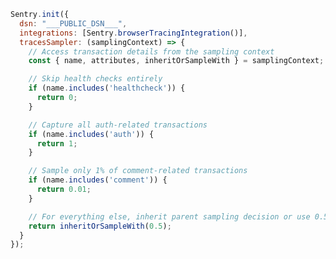 ```javascript
Sentry.init({
  dsn: "___PUBLIC_DSN___",
  integrations: [Sentry.browserTracingIntegration()],
  tracesSampler: (samplingContext) => {
    // Access transaction details from the sampling context
    const { name, attributes, inheritOrSampleWith } = samplingContext;

    // Skip health checks entirely
    if (name.includes('healthcheck')) {
      return 0;
    }

    // Capture all auth-related transactions
    if (name.includes('auth')) {
      return 1;
    }

    // Sample only 1% of comment-related transactions
    if (name.includes('comment')) {
      return 0.01;
    }

    // For everything else, inherit parent sampling decision or use 0.5
    return inheritOrSampleWith(0.5);
  }
});
```
